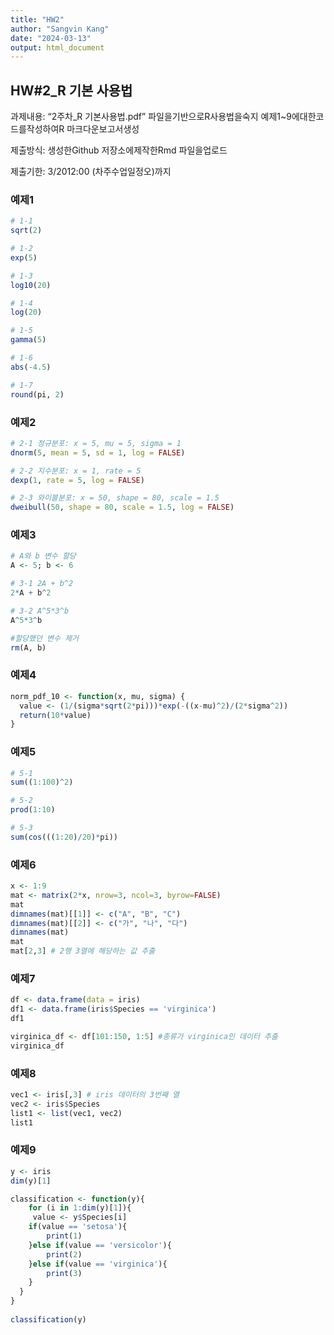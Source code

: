 ```yaml
---
title: "HW2"
author: "Sangvin Kang"
date: "2024-03-13"
output: html_document
---
```

## HW#2_R 기본 사용법  
과제내용:
“2주차_R 기본사용법.pdf” 파일을기반으로R사용법을숙지
예제1~9에대한코드를작성하여R 마크다운보고서생성

제출방식:
생성한Github 저장소에제작한Rmd 파일을업로드

제출기한: 
3/2012:00 (차주수업일정오)까지



### 예제1
```r
# 1-1 
sqrt(2)

# 1-2
exp(5)

# 1-3
log10(20)

# 1-4
log(20)

# 1-5
gamma(5)

# 1-6
abs(-4.5)

# 1-7
round(pi, 2)

```

### 예제2
```r
# 2-1 정규분포: x = 5, mu = 5, sigma = 1
dnorm(5, mean = 5, sd = 1, log = FALSE)

# 2-2 지수분포: x = 1, rate = 5
dexp(1, rate = 5, log = FALSE)

# 2-3 와이블분포: x = 50, shape = 80, scale = 1.5
dweibull(50, shape = 80, scale = 1.5, log = FALSE)

```

### 예제3
```r
# A와 b 변수 할당
A <- 5; b <- 6

# 3-1 2A + b^2
2*A + b^2

# 3-2 A^5*3^b
A^5*3^b

#할당했던 변수 제거
rm(A, b)
```

### 예제4
```r

norm_pdf_10 <- function(x, mu, sigma) {
  value <- (1/(sigma*sqrt(2*pi)))*exp(-((x-mu)^2)/(2*sigma^2))
  return(10*value)
}

```

### 예제5
```r
# 5-1
sum((1:100)^2)

# 5-2
prod(1:10)

# 5-3
sum(cos(((1:20)/20)*pi))

```

### 예제6
```r

x <- 1:9
mat <- matrix(2*x, nrow=3, ncol=3, byrow=FALSE)
mat              
dimnames(mat)[[1]] <- c("A", "B", "C")
dimnames(mat)[[2]] <- c("가", "나", "다")
dimnames(mat)
mat
mat[2,3] # 2행 3열에 해당하는 값 추출

```

### 예제7
```r

df <- data.frame(data = iris)
df1 <- data.frame(iris$Species == 'virginica')
df1

virginica_df <- df[101:150, 1:5] #종류가 virginica인 데이터 추출
virginica_df

```

### 예제8
```r

vec1 <- iris[,3] # iris 데이터의 3번째 열
vec2 <- iris$Species
list1 <- list(vec1, vec2)
list1


```

### 예제9
```r

y <- iris
dim(y)[1]

classification <- function(y){
    for (i in 1:dim(y)[1]){
     value <- y$Species[i]
    if(value == 'setosa'){
        print(1)
    }else if(value == 'versicolor'){
        print(2)
    }else if(value == 'virginica'){
        print(3)
    }
  }
} 
  
classification(y)

```
